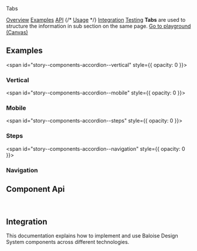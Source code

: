 
<bal-doc-banner id="story--components-tabs--basic" status="rebranded,sass">Tabs</bal-doc-banner>

<bal-doc-tabs>
  <a href="#story--components-tabs--basic">Overview</a>
  <a href="#examples">Examples</a>
  <a href="#component-api">API</a>
  {/* <a href="#usage">Usage</a> */}
  <a href="#integration">Integration</a>
  <a href="#testing">Testing</a>
</bal-doc-tabs>

<bal-doc-lead>
  <b>Tabs</b> are used to structure the information in sub section on the same page.
</bal-doc-lead>

<Canvas withSource="open">
  <Story id="components-tabs--basic" />
</Canvas>

<bal-doc-app>
  <bal-button-group class="mb-large" position="center">
    <a class="button is-primary" href="?path=/story/components-tabs--basic">
      Go to playground (Canvas)
    </a>
    <bal-doc-stackblitz template={Basic.parameters.docs.source.code} modules="tabs"></bal-doc-stackblitz>
  </bal-button-group>
</bal-doc-app>

## Examples

<span id="story--components-accordion--vertical" style={{ opacity: 0 }}></span>

### Vertical

<Canvas>
  <Story id="components-tabs--vertical" />
</Canvas>

<span id="story--components-accordion--mobile" style={{ opacity: 0 }}></span>

### Mobile

<Canvas>
  <Story id="components-tabs--mobile" />
</Canvas>

<span id="story--components-accordion--steps" style={{ opacity: 0 }}></span>

### Steps

<Canvas>
  <Story id="components-tabs--steps" />
</Canvas>

<span id="story--components-accordion--navigation" style={{ opacity: 0 }}></span>

### Navigation

<Canvas>
  <Story id="components-tabs--navigation" />
</Canvas>

## Component Api


<Description markdown={readme} />
<Description markdown={tabItem} />

<br />

## Integration

This documentation explains how to implement and use Baloise Design System components across different technologies.

<bal-doc-link-list>
  <a href="?path=/docs/development-getting-started-html5-overview--page">
    <bal-doc-link-list-item template="html5"></bal-doc-link-list-item>
  </a>
  <a href="?path=/docs/development-getting-started-vue-overview--page">
    <bal-doc-link-list-item template="vue"></bal-doc-link-list-item>
  </a>
  <a href="?path=/docs/development-getting-started-angular-overview--page">
    <bal-doc-link-list-item template="angular"></bal-doc-link-list-item>
  </a>
  <a href="?path=/docs/development-getting-started-react-overview--page">
    <bal-doc-link-list-item template="react"></bal-doc-link-list-item>
  </a>
</bal-doc-link-list>


<Description markdown={testing} />

<bal-doc-github link="/components/bal-tabs/stories/bal-tabs.docs.mdx"></bal-doc-github>
